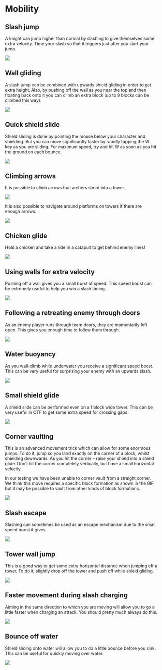 # Mobility

## Slash jump

A knight can jump higher than normal by slashing to give themselves some extra velocity. Time your slash so that it triggers just after you start your jump.

![](https://i.giphy.com/26gspgfU1rGbaP4dy.gif)

## Wall gliding

A slash jump can be combined with upwards shield gliding in order to get extra height. Also, by pushing off the wall as you near the top and then floating back onto it you can climb an extra block (up to 9 blocks can be climbed this way).

![](http://i.giphy.com/26xBM6wWHAnNagBMc.gif)

## Quick shield slide

Shield sliding is done by pointing the mouse below your character and shielding. But you can move significantly faster by rapidly tapping the W key as you are sliding. For maximum speed, try and hit W as soon as you hit the ground on each bounce.

![](http://i.giphy.com/26xBLmDuBnNryL280.gif)

## Climbing arrows

It is possible to climb arrows that archers shoot into a tower.

![](http://i.giphy.com/l0ExbSQvf2sHQKhu8.gif)

It is also possible to navigate around platforms on towers if there are enough arrows.

![](http://i.giphy.com/26gs7VUp0yO1CgGFG.gif)

## Chicken glide

Hold a chicken and take a ride in a catapult to get behind enemy lines!

![](http://i.giphy.com/l3q2wlWOODUtOXhn2.gif)

## Using walls for extra velocity

Pushing off a wall gives you a small burst of speed. This speed boost can be extremely useful to help you win a slash timing.

![](http://i.giphy.com/26xBs6lMBh7fOYhcQ.gif)

## Following a retreating enemy through doors

As an enemy player runs through team doors, they are momentarily left open. This gives you enough time to follow them through.

![](http://i.giphy.com/d3mnyVmR46tCtFsY.gif)

## Water buoyancy

As you wall-climb while underwater you receive a significant speed boost. This can be very useful for surprising your enemy with an upwards slash.

![](http://i.giphy.com/l3q2tHLYGNsfWMpMY.gif)

## Small shield glide

A shield slide can be performed even on a 1 block wide tower. This can be very useful in CTF to get some extra speed for crossing gaps.

![](http://i.giphy.com/l3q2KWvHyIew0Zitq.gif)

## Corner vaulting

This is an advanced movement trick which can allow for some enormous jumps. To do it, jump so you land exactly on the corner of a block, whilst shielding downwards. As you hit the corner – raise your shield into a shield glide. Don't hit the corner completely vertically, but have a small horizontal velocity.

In our testing we have been unable to corner vault from a straight corner. We think this move requires a specific block formation as shown in the GIF, but it may be possible to vault from other kinds of block formations.

![](http://i.giphy.com/l3q2vi7FsZPitlFpC.gif)

## Slash escape

Slashing can sometimes be used as an escape mechanism due to the small speed boost it gives.

![](http://i.giphy.com/xUPGcGofZjZ2J5l8wo.gif)

## Tower wall jump

This is a good way to get some extra horizontal distance when jumping off a tower. To do it, slightly drop off the tower and push off while shield gliding.

![](http://i.giphy.com/xUPGcBVh4Vnb6OqRi0.gif)

## Faster movement during slash charging

Aiming in the same direction to which you are moving will allow you to go a little faster when charging an attack. You should pretty much always do this.

![](http://i.giphy.com/3o7bu1igUy5zQnu8eY.gif)

## Bounce off water

Shield sliding onto water will allow you to do a little bounce before you sink. This can be useful for quickly moving over water.

![](http://i.giphy.com/xUPGcDwxSsu9EpMHgA.gif)

